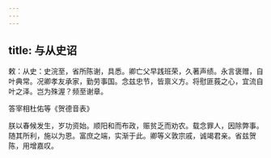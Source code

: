 ```yaml
---
---
---
```

title: 与从史诏
---



敕：从史：史浣至，省所陈谢，具悉。卿亡父早践班荣，久著声绩。永言褒赠，自叶典常。况卿孝友承家，勤劳事国。念兹忠节，皆禀义方。将慰匪莪之心，宜流自叶之泽。岂为殊渥？频至谢章。

答宰相杜佑等《贺德音表》

朕以春候发生，岁功资始。顺阳和而布政，赈贫乏而劝农。载念罪人，因除弊事。随其所利，施以为恩。富庶之端，实渐于此。卿等义敦宗戚，诚竭君亲。省兹贺陈，用增嘉叹。